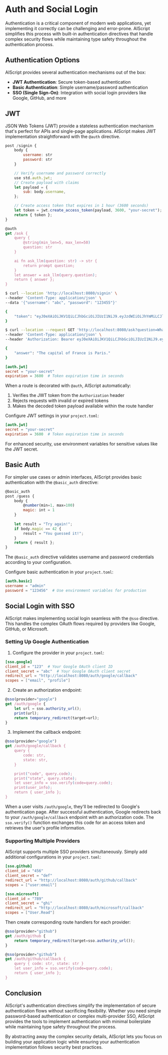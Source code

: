 
# Auth and Social Login

Authentication is a critical component of modern web applications, yet implementing it correctly can be challenging and error-prone. AIScript simplifies this process with built-in authentication directives that handle complex security flows while maintaining type safety throughout the authentication process.

## Authentication Options

AIScript provides several authentication mechanisms out of the box:

- **JWT Authentication**: Secure token-based authentication
- **Basic Authentication**: Simple username/password authentication
- **SSO (Single Sign-On)**: Integration with social login providers like Google, GitHub, and more

## JWT

JSON Web Tokens (JWT) provide a stateless authentication mechanism that's perfect for APIs and single-page applications. AIScript makes JWT implementation straightforward with the `@auth` directive.

<Tabs>
<Tab label="route.ai">

```js
post /signin {
    body {
        username: str
        password: str
    }

    // Verify username and password correctly
    use std.auth.jwt;
    // Create payload with claims
    let payload = {
        sub: body.username,
    };

    // Create access token that expires in 1 hour (3600 seconds)
    let token = jwt.create_access_token(payload, 3600, "your-secret");
    return { token };
}

@auth
get /ask {
    query {
        @string(min_len=5, max_len=50)
        question: str
    }

    ai fn ask_llm(question: str) -> str {
        return prompt question;
    }
    let answer = ask_llm(query.question);
    return { answer };
}
```

</Tab>
<Tab label="curl">

```bash
$ curl --location 'http://localhost:8080/signin' \
--header 'Content-Type: application/json' \
--data '{"username": "abc", "password": "123455"}'

{
    "token": "eyJ0eXAiOiJKV1QiLCJhbGciOiJIUzI1NiJ9.eyJzdWIiOiJhYmMiLCJleHAiOjE3NDEzMjA0NzUsIm5iZiI6MTc0MTMxNjg3NSwiaWF0IjoxNzQxMzE2ODc1fQ.542CSBvnWbmQZAO8Ba-IjxxsZ4U-JSTmSalJFN574SY"
}

$ curl --location --request GET 'http://localhost:8080/ask?question=What%20is%20the%20capital%20of%20China%3F' \
--header 'Content-Type: application/json' \
--header 'Authorization: Bearer eyJ0eXAiOiJKV1QiLCJhbGciOiJIUzI1NiJ9.eyJzdWIiOiJhYmMiLCJleHAiOjE3NDEzMjA0NzUsIm5iZiI6MTc0MTMxNjg3NSwiaWF0IjoxNzQxMzE2ODc1fQ.542CSBvnWbmQZAO8Ba-IjxxsZ4U-JSTmSalJFN574SY'

{
    "answer": "The capital of France is Paris."
}
```
</Tab>
<Tab label="project.toml">

```toml
[auth.jwt]
secret = "your-secret"
expiration = 3600  # Token expiration time in seconds
```

</Tab>
</Tabs>

When a route is decorated with `@auth`, AIScript automatically:

1. Verifies the JWT token from the `Authorization` header
2. Rejects requests with invalid or expired tokens
3. Makes the decoded token payload available within the route handler

Configure JWT settings in your `project.toml`:

```toml
[auth.jwt]
secret = "your-secret"
expiration = 3600  # Token expiration time in seconds
```

For enhanced security, use environment variables for sensitive values like the JWT secret.

## Basic Auth

For simpler use cases or admin interfaces, AIScript provides basic authentication with the `@basic_auth` directive:

```js
@basic_auth
post /guess {
    body {
        @number(min=1, max=100)
        magic: int = 1
    }
    
    let result = "Try again!";
    if body.magic == 42 {
        result = "You guessed it!";
    }
    return { result };
}
```

The `@basic_auth` directive validates username and password credentials according to your configuration.

Configure basic authentication in your `project.toml`:

```toml
[auth.basic]
username = "admin"
password = "123456"  # Use environment variables for production
```

## Social Login with SSO

AIScript makes implementing social login seamless with the `@sso` directive. This handles the complex OAuth flows required by providers like Google, GitHub, or Microsoft.

### Setting Up Google Authentication

1. Configure the provider in your `project.toml`:

```toml
[sso.google]
client_id = "123"  # Your Google OAuth client ID
client_secret = "abc"  # Your Google OAuth client secret
redirect_url = "http://localhost:8080/auth/google/callback"
scopes = ["email", "profile"]
```

2. Create an authorization endpoint:

```js
@sso(provider="google")
get /auth/google {
    let url = sso.authority_url();
    print(url);
    return temporary_redirect(target=url);
}
```

3. Implement the callback endpoint:

```js
@sso(provider="google")
get /auth/google/callback {
    query {
        code: str,
        state: str,
    }

    print("code", query.code);
    print("state", query.state);
    let user_info = sso.verify(code=query.code);
    print(user_info);
    return { user_info };
}
```

When a user visits `/auth/google`, they'll be redirected to Google's authentication page. After successful authentication, Google redirects back to your `/auth/google/callback` endpoint with an authorization code. The `sso.verify()` function exchanges this code for an access token and retrieves the user's profile information.

### Supporting Multiple Providers

AIScript supports multiple SSO providers simultaneously. Simply add additional configurations in your `project.toml`:

```toml
[sso.github]
client_id = "456"
client_secret = "def"
redirect_url = "http://localhost:8080/auth/github/callback"
scopes = ["user:email"]

[sso.microsoft]
client_id = "789"
client_secret = "ghi"
redirect_url = "http://localhost:8080/auth/microsoft/callback"
scopes = ["User.Read"]
```

Then create corresponding route handlers for each provider:

```js
@sso(provider="github")
get /auth/github {
    return temporary_redirect(target=sso.authority_url());
}

@sso(provider="github")
get /auth/github/callback {
    query { code: str, state: str }
    let user_info = sso.verify(code=query.code);
    return { user_info };
}
```

## Conclusion

AIScript's authentication directives simplify the implementation of secure authentication flows without sacrificing flexibility. Whether you need simple password-based authentication or complex multi-provider SSO, AIScript provides the tools to implement authentication with minimal boilerplate while maintaining type safety throughout the process.

By abstracting away the complex security details, AIScript lets you focus on building your application logic while ensuring your authentication implementation follows security best practices.
